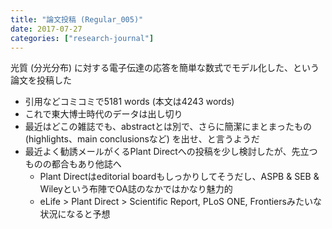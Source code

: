 ```yaml
---
title: "論文投稿 (Regular_005)"
date: 2017-07-27
categories: ["research-journal"]
---
```


光質 (分光分布) に対する電子伝達の応答を簡単な数式でモデル化した、という論文を投稿した  

- 引用などコミコミで5181 words (本文は4243 words)  
- これで東大博士時代のデータは出し切り  
- 最近はどこの雑誌でも、abstractとは別で、さらに簡潔にまとまったもの (highlights、main conclusionsなど) を出せ、と言うようだ
- 最近よく勧誘メールがくるPlant Directへの投稿を少し検討したが、先立つものの都合もあり他誌へ
    - Plant Directはeditorial boardもしっかりしてそうだし、ASPB & SEB & Wileyという布陣でOA誌のなかではかなり魅力的
    - eLife > Plant Direct > Scientific Report, PLoS ONE, Frontiersみたいな状況になると予想